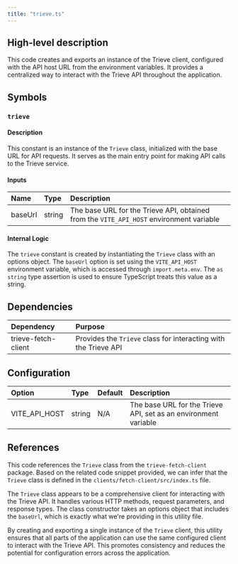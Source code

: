 ```yaml
---
title: "trieve.ts"
---
```


## High-level description
This code creates and exports an instance of the Trieve client, configured with the API host URL from the environment variables. It provides a centralized way to interact with the Trieve API throughout the application.

## Symbols

### `trieve`
#### Description
This constant is an instance of the `Trieve` class, initialized with the base URL for API requests. It serves as the main entry point for making API calls to the Trieve service.

#### Inputs
| Name | Type | Description |
|:-----|:-----|:------------|
| baseUrl | string | The base URL for the Trieve API, obtained from the `VITE_API_HOST` environment variable |

#### Internal Logic
The `trieve` constant is created by instantiating the `Trieve` class with an options object. The `baseUrl` option is set using the `VITE_API_HOST` environment variable, which is accessed through `import.meta.env`. The `as string` type assertion is used to ensure TypeScript treats this value as a string.

## Dependencies
| Dependency | Purpose |
|:-----------|:--------|
| trieve-fetch-client | Provides the `Trieve` class for interacting with the Trieve API |

## Configuration
| Option | Type | Default | Description |
|:-------|:-----|:--------|:------------|
| VITE_API_HOST | string | N/A | The base URL for the Trieve API, set as an environment variable |

## References
This code references the `Trieve` class from the `trieve-fetch-client` package. Based on the related code snippet provided, we can infer that the `Trieve` class is defined in the `clients/fetch-client/src/index.ts` file.

The `Trieve` class appears to be a comprehensive client for interacting with the Trieve API. It handles various HTTP methods, request parameters, and response types. The class constructor takes an options object that includes the `baseUrl`, which is exactly what we're providing in this utility file.

By creating and exporting a single instance of the `Trieve` client, this utility ensures that all parts of the application can use the same configured client to interact with the Trieve API. This promotes consistency and reduces the potential for configuration errors across the application.